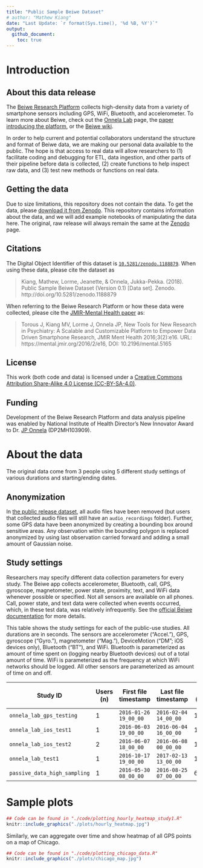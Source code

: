 ```yaml
---
title: "Public Sample Beiwe Dataset"
# author: "Mathew Kiang"
date: "Last Update: `r format(Sys.time(), '%d %B, %Y')`"
output: 
  github_document: 
    toc: true
---
```


# Introduction

## About this data release

The [Beiwe Research Platform](https://www.hsph.harvard.edu/onnela-lab/beiwe-research-platform/) collects high-density data from a variety of smartphone sensors including GPS, WiFi, Bluetooth, and accelerometer. To learn more about Beiwe, check out the [Onnela Lab](https://www.hsph.harvard.edu/onnela-lab/beiwe-research-platform/) page, the [paper introducing the platform](https://mental.jmir.org/2016/2/e16/), or the [Beiwe wiki](http://wiki.beiwe.org/).

In order to help current and potential collaborators understand the structure and format of Beiwe data, we are making our personal data available to the public. The hope is that access to real data will allow researchers to (1) facilitate coding and debugging for ETL, data ingestion, and other parts of their pipeline before data is collected, (2) create functions to help inspect raw data, and (3) test new methods or functions on real data.

## Getting the data 

Due to size limitations, this repository does not contain the data. To get the data, please [download it from Zenodo](https://zenodo.org/record/1188879). This repository contains information about the data, and we will add example notebooks of manipulating the data here. The original, raw release will always remain the same at the [Zenodo](https://zenodo.org/record/1188879) page.

## Citations

The Digital Object Identifier of this dataset is [`10.5281/zenodo.1188879`](https://zenodo.org/record/1188879). When using these data, please cite the dataset as 

> Kiang, Mathew, Lorme, Jeanette, & Onnela, Jukka-Pekka. (2018). Public Sample Beiwe Dataset (Version 0.1) [Data set]. Zenodo. http://doi.org/10.5281/zenodo.1188879

When referring to the Beiwe Research Platform or how these data were collected, please cite the [JMIR-Mental Health paper](https://mental.jmir.org/2016/2/e16/) as:

> Torous J, Kiang MV, Lorme J, Onnela JP, New Tools for New Research in Psychiatry: A Scalable and Customizable Platform to Empower Data Driven Smartphone Research, JMIR Ment Health 2016;3(2):e16. URL: https://mental.jmir.org/2016/2/e16, DOI: 10.2196/mental.5165

## License

This work (both code and data) is licensed under a [Creative Commons Attribution Share-Alike 4.0 License (CC-BY-SA-4.0)](https://creativecommons.org/licenses/by-sa/4.0/legalcode). 

## Funding
Development of the Beiwe Research Platform and data analysis pipeline was enabled by National Institute of Health Director’s New Innovator Award to Dr. [JP Onnela](https://www.hsph.harvard.edu/onnela-lab/) (DP2MH103909).

# About the data

The original data come from 3 people using 5 different study settings of various durations and starting/ending dates. 

## Anonymization
In [the public release dataset](https://zenodo.org/record/1188879), all audio files have been removed (but users that collected audio files will still have an `audio_recordings` folder). Further, some GPS data have been anonymized by creating a bounding box around sensitive areas. Any observation within the bounding polygon is replaced anonymized by using last observation carried forward and adding a small amount of Gaussian noise.

## Study settings

Researchers may specify different data collection parameters for every study. The Beiwe app collects accelerometer, Bluetooth, call, GPS, gyroscope, magnetometer, power state, proximity, text, and WiFi data whenever possible or specified. Not all sensors are available on all phones. Call, power state, and text data were collected when events occurred, which, in these test data, was relatively infrequently. See the [official Beiwe documentation](http://wiki.beiwe.org/) for more details. 

This table shows the study settings for each of the public-use studies. All durations are in seconds. The sensors are accelerometer ("Accel."), GPS, gyroscope ("Gyro."), magnetometer ("Mag."), DeviceMotion ("DM"; iOS devices only), Bluetooth ("BT"), and WiFi. Bluetooth is parameterized as amount of time spent on (logging nearby Bluetooth devices) out of a total amount of time. WiFi is parameterized as the frequency at which WiFi networks should be logged. All other sensors are parameterized as amount of time on and off.

| Study ID                     | Users  (n) | First file  timestamp | Last file  timestamp | Accel.  (on/off) | GPS  (on/off) | Gyro.  (on/off) | Mag.  (on/off) | DM  (on/off) | BT  (on/total) | WiFi  (log freq) |
|------------------------------|-----------|----------------------|---------------------|-----------------|--------------|---------------|--------------|-------------|---------------|-----------------|
| `onnela_lab_gps_testing`     | 1         | `2016-01-26 19_00_00` | `2016-02-04 14_00_00` | 10/10           | 7140/60      | 60/600        | 60/600       | 60/600      | 60/300        | 300             |
| `onnela_lab_ios_test1`       | 1         | `2016-06-03 19_00_00` | `2016-06-04 16_00_00` | 10/900          | 60/1200      | 60/1200       | 60/600       | 60/600      | 60/300        | 300             |
| `onnela_lab_ios_test2`       | 2         | `2016-06-07 18_00_00` | `2016-06-08 00_00_00` | 10/10           | 60/600       | 60/600        | 60/600       | 60/600      | 60/300        | 300             |
| `onnela_lab_test1`           | 1         | `2016-10-17 19_00_00` | `2017-02-13 13_00_00` | 10/1250         | 60/1200      | 60/1200       | 60/1200      | 60/1200     | 60/300        | 300             |
| `passive_data_high_sampling` | 1         | `2016-05-30 08_00_00` | `2016-08-25 07_00_00` | 600/60          | 7140/60      | 60/600        | 60/600       | 60/600      | 60/300        | 10              |

# Sample plots

```r
## Code can be found in "./code/plotting_hourly_heatmap_study1.R"
knitr::include_graphics("./plots/hourly_heatmap.jpg")
```

Similarly, we can aggregate over time and show heatmap of all GPS points on a map of Chicago.

```r
## Code can be found in "./code/plotting_chicago_data.R"
knitr::include_graphics("./plots/chicago_map.jpg")
```


